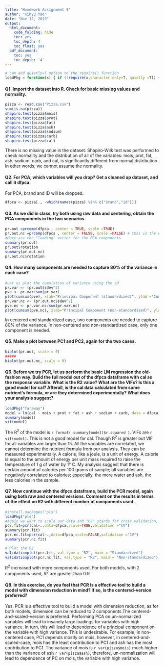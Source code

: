 ```yaml
---
title: "Homework Assignment 9"
author: "Xinyu Yao"
date: "Nov 12, 2019"
output:
  html_document:
    code_folding: hide
    toc: yes
    toc_depth: 4
    toc_float: yes
  pdf_document:
    toc: yes
    toc_depth: '4'
---
```

```r
# can add quietly=T option to the require() function
loadPkg = function(x) { if (!require(x,character.only=T, quietly =T)) { install.packages(x,dep=T,repos="http://cran.us.r-project.org"); if(!require(x,character.only=T)) stop("Package not found") } }
```
#### Q1. Import the dataset into R. Check for basic missing values and normality.
```r
pizza <- read.csv("Pizza.csv")
sum(is.na(pizza))
shapiro.test(pizza$mois)
shapiro.test(pizza$prot)
shapiro.test(pizza$fat)
shapiro.test(pizza$ash)
shapiro.test(pizza$sodium)
shapiro.test(pizza$carb)
shapiro.test(pizza$cal)
```
There is no missing value in the dataset. Shapiro-Wilk test was performed to check normality and the distribution of all of the variables: mois, prot, fat, ash, sodium, carb, and cal, is significantly different from normal distribution. In other words, we cannot assume the normality.

#### Q2. For PCA, which variables will you drop? Get a cleaned up dataset, and call it dfpca. 

For PCA, brand and ID will be dropped.
```r
dfpca <- pizza[ , -which(names(pizza) %in% c("brand","id"))]
```

#### Q3. As we did in class, try both using raw data and centering, obtain the PCA components in the two scenarios. 
```r
pr.out =prcomp(dfpca , center = TRUE, scale =TRUE)
pr.out.nc =prcomp(dfpca , center = FALSE, scale =FALSE) # this is the non-centered, un-normalized data, just for comparison.
#Here are the "loading" vector for the PCA components 
summary(pr.out)
pr.out$rotation
summary(pr.out.nc)
pr.out.nc$rotation
```
#### Q4. How many components are needed to capture 80% of the variance in each case? 
```r
#Let us plot the cumulation of variance using the sd
pr.var <- (pr.out$sdev^2)
pve <- pr.var/sum(pr.var)
plot(cumsum(pve), xlab="Principal Component (standardized)", ylab ="Cumulative Proportion of Variance Explained",ylim=c(0,1),type="b")
pr.var.nc <- (pr.out.nc$sdev^2)
pve.nc <- pr.var.nc/sum(pr.var.nc)
plot(cumsum(pve.nc), xlab="Principal Component (non-standardized)", ylab ="Cumulative Proportion of Variance Explained",ylim=c(0,1),type="b")
```

In centered and standardized case, two components are needed to capture 80% of the variance. In non-centered and non-standardized case, only one component is needed.

#### Q5. Make a plot between PC1 and PC2, again for the two cases. 

```r
biplot(pr.out, scale = 0)
##### 
biplot(pr.out.nc, scale = 0)
```

#### Q6. Before we try PCR, let us perform the basic LM regression the old-fashion way. Build the full model out of the dfpca dataframe with cal as the response variable. What is the R2 value? What are the VIFs? Is this a good model for cal? Afterall, is the cal data calculated from some nutrient’s formula, or are they determined experimentally? What does your analysis suggest?
```r
loadPkg("faraway")
model = lm(cal ~ mois + prot + fat + ash + sodium + carb, data = dfpca)
summary(model)
vif(model)
```
The R^2^ of the model is `r format( summary(model)$r.squared )`. 
VIFs are `r vif(model)`. 
This is not a good model for cal. Though R^2^ is greater but VIF for all variables are larger than 15. 
All the variables are correlated, we cannot determine the nutrient formula from our analysis. They can be measured experimentally. A calorie, like a joule, is a unit of energy. A calorie is equal to the amount of energy per unit mass required to raise the temperature of 1 g of water by 1° C. 
My analysis suggest that there is certain amount of calories per 100 grams	of sample; all variables are negatively correlated to calories; especially, the more water and ash, the less calories in the sample.

#### Q7. Now continue with the dfpca dataframe, build the PCR model, again using both raw and centered versions. Comment on the results in terms of the effect on R2 with different number of components used. 
```r
#install.packages("pls")
loadPkg("pls")
#Again we want to scale our data and "CV" stands for cross validation, which is defaulted to RMSE
pcr.fit=pcr(cal~.,data=dfpca,scale=TRUE,validation ="CV")
summary(pcr.fit)
pcr.nc.fit=pcr(cal~.,data=dfpca,scale=FALSE,validation ="CV")
summary(pcr.nc.fit)
```
```r
# Plot the R2
validationplot(pcr.fit, val.type = "R2", main = "Standardized")
validationplot(pcr.nc.fit, val.type = "R2", main = "Non-standardized")
```

R^2^ increased with more components used. For both models, with 2 components used, R^2^ are greater than 0.9

#### Q8. In this exercise, do you feel that PCR is a effective tool to build a model with dimension reduction in mind? If so, is the centered-version preferred?

Yes, PCR is a effective tool to build a model with dimension reduction, as for both models, dimension can be reduced to 2 components.The centered-and-scaled-version is preferred. Performing PCA on un-normalized variables will lead to insanely large loadings for variables with high variance. In turn, this will lead to dependence of a principal component on the variable with high variance. This is undesirable. For example, in non-centered case, PC1 depends mostly on mois, however, in centered-and-scaled-case, mois has the least contribution to PC1 and ash has the most contribution to PC1. The variance of mois is ```r var(pizza$mois)``` much higher than the variance of ash ```r var(pizza$ash)```, therefore, un-normalization will lead to dependence of PC on mois, the variable with high variance.
